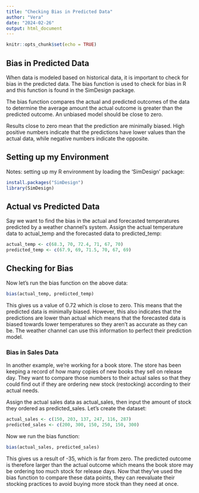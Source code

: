 ```yaml
---
title: "Checking Bias in Predicted Data"
author: "Vera"
date: "2024-02-26"
output: html_document
---
```


```r
knitr::opts_chunk$set(echo = TRUE)
```

## Bias in Predicted Data

When data is modeled based on historical data, it is important to check for bias in the predicted data. The bias function is used to check for bias in R and this function is found in the SimDesign package. 

The bias function compares the actual and predicted outcomes of the data to determine the average amount the actual outcome is greater than the predicted outcome. An unbiased model should be close to zero.  

Results close to zero mean that the prediction are minimally biased. High positive numbers indicate that the predictions have lower values than the actual data, while negative numbers indicate the opposite.

## Setting up my Environment
Notes: setting up my R environment by loading the 'SimDesign' package:

```r
install.packages("SimDesign")
library(SimDesign)
```


## Actual vs Predicted Data

Say we want to find the bias in the actual and forecasted temperatures predicted by a weather channel's system. Assign the actual temperature data to actual_temp and the forecasted data to predicted_temp:

```r
actual_temp <- c(68.3, 70, 72.4, 71, 67, 70)
predicted_temp <- c(67.9, 69, 71.5, 70, 67, 69)
```


## Checking for Bias

Now let's run the bias function on the above data:

```r
bias(actual_temp, predicted_temp)
```

This gives us a value of 0.72 which is close to zero. This means that the predicted data is minimally biased. However, this also indicates that the predictions are lower than actual which means that the forecasted data is biased towards lower temperatures so they aren't as accurate as they can be. The weather channel can use this information to perfect their prediction model.


### Bias in Sales Data

In another example, we're working for a book store. The store has been keeping a record of how many copies of new books they sell on release day. They want to compare those numbers to their actual sales so that they could find out if they are ordering new stock (restocking) according to their actual needs.

Assign the actual sales data as actual_sales, then input the amount of stock they ordered as predicted_sales. Let's create the dataset:

```r
actual_sales <- c(150, 203, 137, 247, 116, 287)
predicted_sales <- c(200, 300, 150, 250, 150, 300)
```

Now we run the bias function:

```r
bias(actual_sales, predicted_sales)
```

This gives us a result of -35, which is far from zero. The predicted outcome is therefore larger than the actual outcome which means the book store may be ordering too much stock for release days. Now that they've used the bias function to compare these data points, they can reevaluate their stocking practices to avoid buying more stock than they need at once.